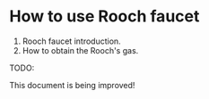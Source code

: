 # How to use Rooch faucet

1. Rooch faucet introduction.
2. How to obtain the Rooch's gas.


<Callout>
  TODO:

  This document is being improved!
</Callout>
